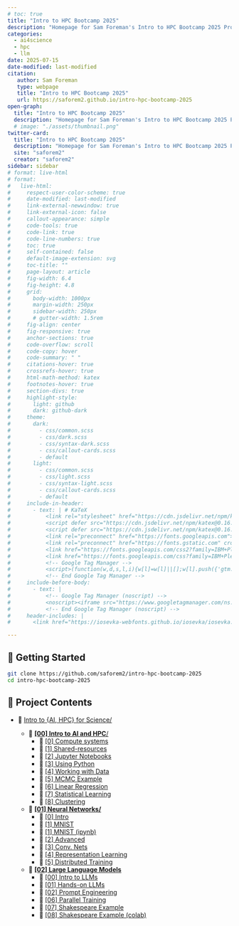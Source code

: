 ```yaml
---
# toc: true
title: "Intro to HPC Bootcamp 2025"
description: "Homepage for Sam Foreman's Intro to HPC Bootcamp 2025 Project"
categories:
  - ai4science
  - hpc
  - llm
date: 2025-07-15
date-modified: last-modified
citation:
   author: Sam Foreman
   type: webpage
   title: "Intro to HPC Bootcamp 2025"
   url: https://saforem2.github.io/intro-hpc-bootcamp-2025
open-graph:
  title: "Intro to HPC Bootcamp 2025"
  description: "Homepage for Sam Foreman's Intro to HPC Bootcamp 2025 Project"
  # image: "./assets/thumbnail.png"
twitter-card:
  title: "Intro to HPC Bootcamp 2025"
  description: "Homepage for Sam Foreman's Intro to HPC Bootcamp 2025 Project"
  site: "saforem2"
  creator: "saforem2"
sidebar: sidebar
# format: live-html
# format:
#   live-html:
#     respect-user-color-scheme: true
#     date-modified: last-modified
#     link-external-newwindow: true
#     link-external-icon: false
#     callout-appearance: simple
#     code-tools: true
#     code-link: true
#     code-line-numbers: true
#     toc: true
#     self-contained: false
#     default-image-extension: svg
#     toc-title: ""
#     page-layout: article
#     fig-width: 6.4
#     fig-height: 4.8
#     grid:
#       body-width: 1000px
#       margin-width: 250px
#       sidebar-width: 250px
#       # gutter-width: 1.5rem
#     fig-align: center
#     fig-responsive: true
#     anchor-sections: true
#     code-overflow: scroll
#     code-copy: hover
#     code-summary: " "
#     citations-hover: true
#     crossrefs-hover: true
#     html-math-method: katex
#     footnotes-hover: true
#     section-divs: true
#     highlight-style:
#       light: github
#       dark: github-dark
#     theme:
#       dark:
#         - css/common.scss
#         - css/dark.scss
#         - css/syntax-dark.scss
#         - css/callout-cards.scss
#         - default
#       light:
#         - css/common.scss
#         - css/light.scss
#         - css/syntax-light.scss
#         - css/callout-cards.scss
#         - default
#     include-in-header:
#       - text: | # KaTeX
#           <link rel="stylesheet" href="https://cdn.jsdelivr.net/npm/katex@0.16.22/dist/katex.min.css" integrity="sha384-5TcZemv2l/9On385z///+d7MSYlvIEw9FuZTIdZ14vJLqWphw7e7ZPuOiCHJcFCP" crossorigin="anonymous">
#           <script defer src="https://cdn.jsdelivr.net/npm/katex@0.16.22/dist/katex.min.js" integrity="sha384-cMkvdD8LoxVzGF/RPUKAcvmm49FQ0oxwDF3BGKtDXcEc+T1b2N+teh/OJfpU0jr6" crossorigin="anonymous"></script>
#           <script defer src="https://cdn.jsdelivr.net/npm/katex@0.16.22/dist/contrib/auto-render.min.js" integrity="sha384-hCXGrW6PitJEwbkoStFjeJxv+fSOOQKOPbJxSfM6G5sWZjAyWhXiTIIAmQqnlLlh" crossorigin="anonymous" onload="renderMathInElement(document.body);"></script>
#           <link rel="preconnect" href="https://fonts.googleapis.com">
#           <link rel="preconnect" href="https://fonts.gstatic.com" crossorigin>
#           <link href="https://fonts.googleapis.com/css2?family=IBM+Plex+Sans:ital,wght@0,100;0,200;0,300;0,400;0,500;0,600;0,700;1,100;1,200;1,300;1,400;1,500;1,600;1,700&family=IBM+Plex+Sans+Condensed:ital,wght@0,400;0,500;0,600;0,700&family=IBM+Plex+Mono:ital,wght@0,100;0,200;0,300;0,400;0,500;0,600;0,700&display=swap" rel="stylesheet">
#           <link href="https://fonts.googleapis.com/css?family=IBM+Plex+Sans&family=IBM+Plex+Sans+Condensed&family=IBM+Plex+Mono&display=swap" rel="stylesheet">
#           <!-- Google Tag Manager -->
#           <script>(function(w,d,s,l,i){w[l]=w[l]||[];w[l].push({'gtm.start':new Date().getTime(),event:'gtm.js'});var f=d.getElementsByTagName(s)[0],j=d.createElement(s),dl=l!='dataLayer'?'&l='+l:'';j.async=true;j.src='https://www.googletagmanager.com/gtm.js?id='+i+dl;f.parentNode.insertBefore(j,f);})(window,document,'script','dataLayer','GTM-TC329HJ');</script>
#           <!-- End Google Tag Manager -->
#     include-before-body:
#       - text: |
#           <!-- Google Tag Manager (noscript) -->
#           <noscript><iframe src="https://www.googletagmanager.com/ns.html?id=GTM-TC329HJ" height="0" width="0" style="display:none;visibility:hidden"></iframe></noscript>
#           <!-- End Google Tag Manager (noscript) -->
#     header-includes: |
#       <link href="https://iosevka-webfonts.github.io/iosevka/iosevka.css" rel="stylesheet">

---
```


## 🐣 Getting Started

```bash
git clone https://github.com/saforem2/intro-hpc-bootcamp-2025
cd intro-hpc-bootcamp-2025
```


## 📂 Project Contents

- 🏡 [Intro to {AI, HPC} for Science/](./)

    - 📂 [**\[00\] Intro to AI and HPC**/](00-intro-AI-HPC/)
        - 📄 [\[0\] Compute systems](./00-intro-AI-HPC/0-compute-systems/)
        - 📄 [\[1\] Shared-resources](./00-intro-AI-HPC/1-shared-resources/)
        - 📄 [\[2\] Jupyter Notebooks](./00-intro-AI-HPC/2-jupyter-notebooks/)
        - 📄 [\[3\] Using Python](./00-intro-AI-HPC/3-python/)
        - 📄 [\[4\] Working with Data](./00-intro-AI-HPC/4-data/)
        - 📗 [\[5\] MCMC Example](./00-intro-AI-HPC/5-mcmc-example/)
        - 📗 [\[6\] Linear Regression](./00-intro-AI-HPC/6-linear-regression/)
        - 📗 [\[7\] Statistical Learning](./00-intro-AI-HPC/7-statistical-learning/)
        - 📗 [\[8\] Clustering](./00-intro-AI-HPC/8-clustering/) 

    - 📂 [**\[01\] Neural Networks/**](./01-neural-networks/)
        - 📄 [\[0\] Intro](./01-neural-networks/0-intro/)
        - 📗 [\[1\] MNIST](./01-neural-networks/1-mnist/)
        - 📗 [\[1\] MNIST (ipynb)](./01-neural-networks/1-mnist-ipynb/)
        - 📗 [\[2\] Advanced](./01-neural-networks/2-advanced/)
        - 📗 [\[3\] Conv. Nets](./01-neural-networks/3-conv-nets/)
        - 📗 [\[4\] Representation Learning](./01-neural-networks/4-representation-learning/)
        - 📄 [\[5\] Distributed Training](./01-neural-networks/5-distributed-training/)

    - 📂 [**\[02\] Large Language Models**](./02-llms/)
        - 📗 [\[00\] Intro to LLMs](./02-llms/00-intro-to-llms/)
        - 📗 [\[01\] Hands-on LLMs](./02-llms/01-hands-on-llms/)
        - 📄 [\[02\] Prompt Engineering](./02-llms/02-prompt-engineering/)
        <!-- - 📄 [03-training-llms](./02-llms/03-training-llms/) -->
        <!-- - 📄 [04-evaluating-llms](./02-llms/03-training-llms/) -->
        <!-- - 📄 []() -->
        - 📗 [\[06\] Parallel Training](./02-llms/06-parallel-training/)
        - 📗 [\[07\] Shakespeare Example](./02-llms/07-shakespeare-example/)
        - 📗 [\[08\] Shakespeare Example (colab)](./02-llms/08-shakespeare-example-colab/)

    <!-- - 📂 [03-ai-for-science/](./03-ai-for-science/) -->

